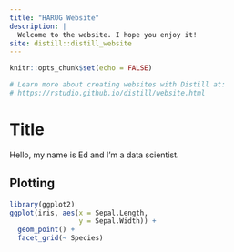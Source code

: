 ```yaml
---
title: "HARUG Website"
description: |
  Welcome to the website. I hope you enjoy it!
site: distill::distill_website
---
```


```r
knitr::opts_chunk$set(echo = FALSE)

# Learn more about creating websites with Distill at:
# https://rstudio.github.io/distill/website.html

```

# Title
Hello, my name is Ed and I'm a data scientist.

## Plotting



```r
library(ggplot2)
ggplot(iris, aes(x = Sepal.Length,
                 y = Sepal.Width)) +
  geom_point() + 
  facet_grid(~ Species)

```



